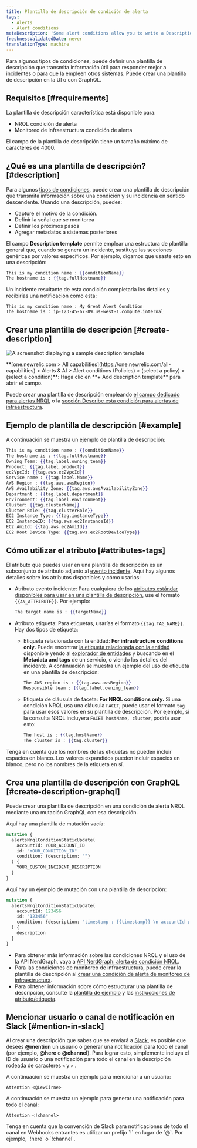 ```yaml
---
title: Plantilla de descripción de condición de alerta
tags:
  - Alerts
  - Alert conditions
metaDescription: 'Some alert conditions allow you to write a Description, which adds context to your incidents and notifications.'
freshnessValidatedDate: never
translationType: machine
---
```


Para algunos tipos de condiciones, puede definir una plantilla de descripción que transmita información útil para responder mejor a incidentes o para que la empleen otros sistemas. Puede crear una plantilla de descripción en la UI o con GraphQL.

## Requisitos [#requirements]

La plantilla de descripción característica está disponible para:

* NRQL condición de alerta
* Monitoreo de infraestructura condición de alerta

El campo de la plantilla de descripción tiene un tamaño máximo de caracteres de 4000.

## ¿Qué es una plantilla de descripción? [#description]

Para algunos [tipos de condiciones](#requirements), puede crear una plantilla de descripción que transmita información sobre una condición y su incidencia en sentido descendente. Usando una descripción, puedes:

* Capture el motivo de la condición.
* Definir la señal que se monitorea
* Definir los próximos pasos
* Agregar metadatos a sistemas posteriores

El campo <DNT>**Description template**</DNT> permite emplear una estructura de plantilla general que, cuando se genera un incidente, sustituye las secciones genéricas por valores específicos. Por ejemplo, digamos que usaste esto en una descripción:

```handlebars
This is my condition name : {{conditionName}}
The hostname is : {{tag.fullHostname}}
```

Un incidente resultante de esta condición completaría los detalles y recibirías una notificación como esta:

```
This is my condition name : My Great Alert Condition
The hostname is : ip-123-45-67-89.us-west-1.compute.internal
```

## Crear una plantilla de descripción [#create-description]

<img
  title="description template"
  alt="A screenshot displaying a sample description template"
  src="/images/alerts_screenshot-full_custom-incident-description-alerts.webp"
/>

<figcaption>
  <DNT>**[one.newrelic.com > All capabilities](https://one.newrelic.com/all-capabilities) > Alerts & AI > Alert conditions (Policies) > (select a policy) > (select a condition)**</DNT>: Haga clic en <DNT>**+ Add description template**</DNT> para abrir el campo.
</figcaption>

Puede crear una plantilla de descripción empleando [el campo dedicado para alertas NRQL](/docs/alerts-applied-intelligence/new-relic-alerts/alert-conditions/create-nrql-alert-conditions/) o la [sección Describe esta condición para alertas de infraestructura](/docs/infrastructure/new-relic-infrastructure/infrastructure-alert-conditions/infrastructure-alerts-add-edit-or-view-host-alert-information/).

## Ejemplo de plantilla de descripción [#example]

A continuación se muestra un ejemplo de plantilla de descripción:

```handlebars
This is my condition name : {{conditionName}}
The hostname is : {{tag.fullHostname}}
Owning Team: {{tag.label.owning_team}}
Product: {{tag.label.product}}
ec2VpcId: {{tag.aws.ec2VpcId}}
Service name : {{tag.label.Name}}
AWS Region : {{tag.aws.awsRegion}}
AWS Availability Zone: {{tag.aws.awsAvailabilityZone}}
Department : {{tag.label.department}}
Environment: {{tag.label.environment}}
Cluster: {{tag.clusterName}}
Cluster Role: {{tag.clusterRole}}
EC2 Instance Type: {{tag.instanceType}}
EC2 InstanceID: {{tag.aws.ec2InstanceId}}
EC2 AmiId: {{tag.aws.ec2AmiId}}
EC2 Root Device Type: {{tag.aws.ec2RootDeviceType}}
```

## Cómo utilizar el atributo [#attributes-tags]

El atributo que puedes usar en una plantilla de descripción es un subconjunto de atributo adjunto al [evento incidente](/docs/alerts-applied-intelligence/new-relic-alerts/advanced-alerts/understand-technical-concepts/incident-event-attributes). Aquí hay algunos detalles sobre los atributos disponibles y cómo usarlos:

* Atributo evento incidente: Para cualquiera de los [atributos estándar disponibles para usar en una plantilla de descripción](/docs/alerts-applied-intelligence/new-relic-alerts/advanced-alerts/understand-technical-concepts/incident-event-attributes), use el formato `{{AN_ATTRIBUTE}}`. Por ejemplo:

  ```handlebars
  The target name is : {{targetName}}
  ```

* Atributo etiqueta: Para etiquetas, usarías el formato `{{tag.TAG_NAME}}`. Hay dos tipos de etiqueta:

  * Etiqueta relacionada con la entidad: <DNT>**For infrastructure conditions only.**</DNT> Puede encontrar [la etiqueta relacionada con la entidad](/docs/new-relic-one/use-new-relic-one/core-concepts/tagging-use-tags-organize-group-what-you-monitor#) disponible yendo al [explorador de entidades](/docs/new-relic-one/use-new-relic-one/ui-data/new-relic-one-entity-explorer-view-performance-across-apps-services-hosts) y buscando en el <DNT>**Metadata and tags**</DNT> de un servicio, o viendo los detalles del incidente. A continuación se muestra un ejemplo del uso de etiqueta en una plantilla de descripción:

    ```handlebars
    The AWS region is : {{tag.aws.awsRegion}}
    Responsible team : {{tag.label.owning_team}}
    ```

  * Etiqueta de cláusula de faceta: <DNT>**For NRQL conditions only.**</DNT> Si una condición NRQL usa una cláusula `FACET`, puede usar el formato `tag` para usar esos valores en su plantilla de descripción. Por ejemplo, si la consulta NRQL incluyera `FACET hostName, cluster`, podría usar esto:

    ```handlebars
    The host is : {{tag.hostName}}
    The cluster is : {{tag.cluster}}
    ```

Tenga en cuenta que los nombres de las etiquetas no pueden incluir espacios en blanco. Los valores expandidos pueden incluir espacios en blanco, pero no los nombres de la etiqueta en sí.

## Crea una plantilla de descripción con GraphQL [#create-description-graphql]

Puede crear una plantilla de descripción en una condición de alerta NRQL mediante una mutación GraphQL con esa descripción.

Aquí hay una plantilla de mutación vacía:

```graphql
mutation {
  alertsNrqlConditionStaticUpdate(
    accountId: YOUR_ACCOUNT_ID
    id: "YOUR_CONDITION_ID"
    condition: {description: ""}
  ) {
    YOUR_CUSTOM_INCIDENT_DESCRIPTION
  }
}
```

Aquí hay un ejemplo de mutación con una plantilla de descripción:

```graphql
mutation {
  alertsNrqlConditionStaticUpdate(
    accountId: 123456
    id: "123456"
    condition: {description: "timestamp : {{timestamp}} \n accountId : {{accountId}} \n type : {{type}} \n event : {{event}} \n description : {{description}} \n policyId : {{policyId}} \n policyName: {{policyName}} \n conditionName : {{conditionName}} \n conditionId : {{conditionId}} \n product : {{product}} \n conditionType : {{conditionType}} \n RunbookUrl : {{runbookUrl}} \n nrqlQuery : {{nrqlQuery}} \n nrqlEventType : {{nrqlEventType}} \n targetID : {{targetId}} \n targetName : {{targetName}} \n commandLine : {{tag.commandLine}} \n entityGuid : {{tag.entityGuid}} \n entityName : {{tag.entityName}} \n fullHostname : {{tag.fullHostname}} \n instanceType : {{tag.instanceType}} \n processDisplayName : {{tag.processDisplayName}}"}
  ) {
    description
  }
}
```

* Para obtener más información sobre las condiciones NRQL y el uso de la API NerdGraph, vaya a [API NerdGraph: alerta de condición NRQL](/docs/alerts/alerts-nerdgraph/nerdgraph-examples/nerdgraph-api-alerts-nrql-conditions).
* Para las condiciones de monitoreo de infraestructura, puede crear la plantilla de descripción al [crear una condición de alerta de monitoreo de infraestructura](/docs/infrastructure/new-relic-infrastructure/infrastructure-alert-conditions/infrastructure-alerts-add-edit-or-view-host-alert-information).
* Para obtener información sobre cómo estructurar una plantilla de descripción, consulte la [plantilla de ejemplo](#example) y las [instrucciones de atributo/etiqueta](#attributes-tags).

## Mencionar usuario o canal de notificación en Slack [#mention-in-slack]

Al crear una descripción que sabes que se enviará a [Slack](/docs/alerts-applied-intelligence/new-relic-alerts/alert-notifications/notification-channels-control-where-send-alerts#slack), es posible que desees <DNT>**@mention**</DNT> un usuario o generar una notificación para todo el canal (por ejemplo, <DNT>**@here**</DNT> o <DNT>**@channel**</DNT>). Para lograr esto, simplemente incluya el ID de usuario o una notificación para todo el canal en la descripción rodeada de caracteres `<` y `>` .

A continuación se muestra un ejemplo para mencionar a un usuario:

```
Attention <@LewCirne>
```

A continuación se muestra un ejemplo para generar una notificación para todo el canal:

```
Attention <!channel>
```

<Callout variant="important">
  Tenga en cuenta que la convención de Slack para notificaciones de todo el canal en Webhooks entrantes es utilizar un prefijo `!` en lugar de `@`. Por ejemplo, `!here` o `!channel`.
</Callout>
